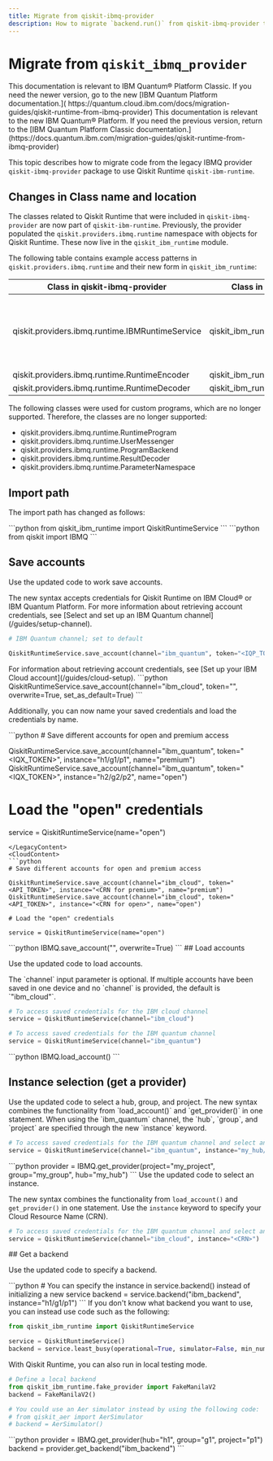 ```yaml
---
title: Migrate from qiskit-ibmq-provider
description: How to migrate `backend.run()` from qiskit-ibmq-provider to Qiskit Runtime
---
```


# Migrate from `qiskit_ibmq_provider`

<LegacyContent>
<Admonition type="note">
This documentation is relevant to IBM Quantum&reg; Platform Classic. If you need the newer version, go to the new [IBM Quantum Platform documentation.]( https://quantum.cloud.ibm.com/docs/migration-guides/qiskit-runtime-from-ibmq-provider)
</Admonition>
</LegacyContent>
<CloudContent>
<Admonition type="note">
This documentation is relevant to the new IBM Quantum&reg; Platform. If you need the previous version, return to the [IBM Quantum Platform Classic documentation.](https://docs.quantum.ibm.com/migration-guides/qiskit-runtime-from-ibmq-provider)
</Admonition>
</CloudContent>

This topic describes how to migrate code from the legacy IBMQ provider
`qiskit-ibmq-provider` package to use Qiskit Runtime
`qiskit-ibm-runtime`.

## Changes in Class name and location

The classes related to Qiskit Runtime that were included in
`qiskit-ibmq-provider` are now part of `qiskit-ibm-runtime`. Previously, the
provider populated the `qiskit.providers.ibmq.runtime` namespace
with objects for Qiskit Runtime. These now live in the
`qiskit_ibm_runtime` module.

The following table contains example access patterns in
`qiskit.providers.ibmq.runtime` and their new form in
`qiskit_ibm_runtime`:

| Class in qiskit-ibmq-provider                    | Class in qiskit-ibm-runtime               | Notes                                                                                                                |
|--------------------------------------------------|-------------------------------------------|----------------------------------------------------------------------------------------------------------------------|
| qiskit.providers.ibmq.runtime.IBMRuntimeService  | qiskit_ibm_runtime.QiskitRuntimeService   | IBMRuntimeService class was removed from qiskit-ibm-runtime 0.6 and replaced by the new class in qiskit-ibm-runtime. |
| qiskit.providers.ibmq.runtime.RuntimeEncoder     | qiskit_ibm_runtime.RuntimeEncoder         |                                                                                                                      |
| qiskit.providers.ibmq.runtime.RuntimeDecoder     | qiskit_ibm_runtime.RuntimeDecoder         |                                                                                                                      |

The following classes were used for custom programs, which are no longer supported.  Therefore, the classes are no longer supported:

* qiskit.providers.ibmq.runtime.RuntimeProgram
* qiskit.providers.ibmq.runtime.UserMessenger
* qiskit.providers.ibmq.runtime.ProgramBackend
* qiskit.providers.ibmq.runtime.ResultDecoder
* qiskit.providers.ibmq.runtime.ParameterNamespace

## Import path

The import path has changed as follows:

<Tabs>
  <TabItem value="updated" label="Runtime primitives">
```python
from qiskit_ibm_runtime import QiskitRuntimeService
```
  </TabItem>

  <TabItem value="legacy" label="backend.run">
```python
from qiskit import IBMQ
```
  </TabItem>
</Tabs>

## Save accounts

Use the updated code to work save accounts.

<Tabs>
  <TabItem value="updated" label="Runtime primitives">
<LegacyContent>
The new syntax accepts credentials for
Qiskit Runtime on IBM Cloud&reg; or IBM Quantum Platform. For more
information about retrieving account credentials, see [Select and set up an IBM Quantum channel](/guides/setup-channel).

```python
# IBM Quantum channel; set to default

QiskitRuntimeService.save_account(channel="ibm_quantum", token="<IQP_TOKEN>", overwrite=True, set_as_default=True)
```
</LegacyContent>
<CloudContent>
For information about retrieving account credentials, see [Set up your IBM Cloud account](/guides/cloud-setup).
```python
QiskitRuntimeService.save_account(channel="ibm_cloud", token="<API_TOKEN>", overwrite=True, set_as_default=True)
```
</CloudContent>

Additionally, you can now name your saved credentials and load the credentials by name.

<LegacyContent>
```python
# Save different accounts for open and premium access

QiskitRuntimeService.save_account(channel="ibm_quantum", token="<IQX_TOKEN>", instance="h1/g1/p1", name="premium")
QiskitRuntimeService.save_account(channel="ibm_quantum", token="<IQX_TOKEN>", instance="h2/g2/p2", name="open")

# Load the "open" credentials

service = QiskitRuntimeService(name="open")
```
</LegacyContent>
<CloudContent>
```python
# Save different accounts for open and premium access

QiskitRuntimeService.save_account(channel="ibm_cloud", token="<API_TOKEN>", instance="<CRN for premium>", name="premium")
QiskitRuntimeService.save_account(channel="ibm_cloud", token="<API_TOKEN>", instance="<CRN for open>", name="open")

# Load the "open" credentials

service = QiskitRuntimeService(name="open")
```
</CloudContent>
  </TabItem>

  <TabItem value="legacy" label="backend.run">
```python
IBMQ.save_account("<IQX_TOKEN>", overwrite=True)
```
  </TabItem>
</Tabs>

<LegacyContent>
## Load accounts

Use the updated code to load accounts.

<Tabs>
  <TabItem value="updated" label="Runtime primitives">
The `channel` input parameter is
optional. If multiple accounts have been saved in one device and no
`channel` is provided, the default is `"ibm_cloud"`.

```python
# To access saved credentials for the IBM cloud channel
service = QiskitRuntimeService(channel="ibm_cloud")

# To access saved credentials for the IBM quantum channel
service = QiskitRuntimeService(channel="ibm_quantum")
```
  </TabItem>

  <TabItem value="legacy" label="backend.run">
```python
IBMQ.load_account()
```
  </TabItem>
</Tabs>
</LegacyContent>

## Instance selection (get a provider)
<LegacyContent>
Use the updated code to select a hub, group, and project.

<Tabs>
  <TabItem value="updated" label="Runtime primitives">
The new syntax combines the functionality from `load_account()` and
`get_provider()` in one statement. When using the `ibm_quantum` channel,
the `hub`, `group`, and `project` are specified through the new
`instance` keyword.

```python
# To access saved credentials for the IBM quantum channel and select an instance
service = QiskitRuntimeService(channel="ibm_quantum", instance="my_hub/my_group/my_project")
```
  </TabItem>

  <TabItem value="legacy" label="backend.run">
```python
provider = IBMQ.get_provider(project="my_project", group="my_group", hub="my_hub")
```
  </TabItem>
</Tabs>
</LegacyContent>
<CloudContent>
Use the updated code to select an instance.

The new syntax combines the functionality from `load_account()` and
`get_provider()` in one statement. Use the `instance` keyword to specify your Cloud Resource Name (CRN).

```python
# To access saved credentials for the IBM quantum channel and select an instance
service = QiskitRuntimeService(channel="ibm_cloud", instance="<CRN>")
```
</CloudContent>
## Get a backend

Use the updated code to specify a backend.

<Tabs>
  <TabItem value="updated" label="Runtime primitives">
```python
# You can specify the instance in service.backend() instead of initializing a new service
backend = service.backend("ibm_backend", instance="h1/g1/p1")
```
If you don't know what backend you want to use, you can instead use code such as the following:

```python
from qiskit_ibm_runtime import QiskitRuntimeService

service = QiskitRuntimeService()
backend = service.least_busy(operational=True, simulator=False, min_num_qubits=<num_qubits>)
```
With Qiskit Runtime, you can also run in local testing mode.

```python
# Define a local backend
from qiskit_ibm_runtime.fake_provider import FakeManilaV2
backend = FakeManilaV2()

# You could use an Aer simulator instead by using the following code:
# from qiskit_aer import AerSimulator
# backend = AerSimulator()
```

  </TabItem>

  <TabItem value="legacy" label="backend.run">
```python
provider = IBMQ.get_provider(hub="h1", group="g1", project="p1")
backend = provider.get_backend("ibm_backend")
```
  </TabItem>
</Tabs>
